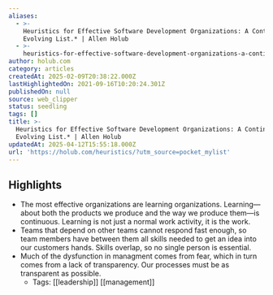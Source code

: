 ```yaml
---
aliases:
  - >-
    Heuristics for Effective Software Development Organizations: A Continuously
    Evolving List.* | Allen Holub
  - >-
    heuristics-for-effective-software-development-organizations-a-continuously-evolving-list.--allen-holub
author: holub.com
category: articles
createdAt: 2025-02-09T20:38:22.000Z
lastHighlightedOn: 2021-09-16T10:20:24.301Z
publishedOn: null
source: web_clipper
status: seedling
tags: []
title: >-
  Heuristics for Effective Software Development Organizations: A Continuously
  Evolving List.* | Allen Holub
updatedAt: 2025-04-12T15:55:18.000Z
url: 'https://holub.com/heuristics/?utm_source=pocket_mylist'
---
```

## Highlights

- The most effective organizations are learning organizations. Learning—about both the products we produce and the way we produce them—is continuous. Learning is not just a normal work activity, it is the work.
- Teams that depend on other teams cannot respond fast enough, so team members have between them all skills needed to get an idea into our customers hands. Skills overlap, so no single person is essential.
- Much of the dysfunction in managment comes from fear, which in turn comes from a lack of transparency. Our processes must be as transparent as possible.
    - Tags: [[leadership]] [[management]]
